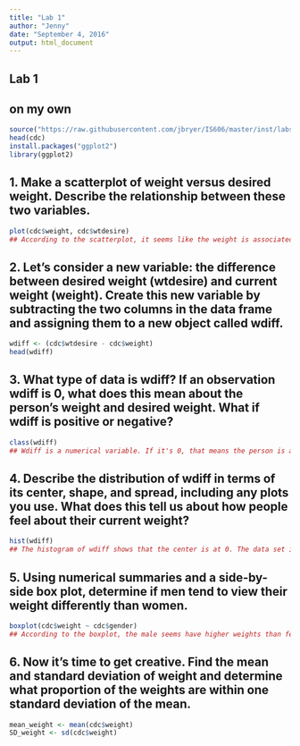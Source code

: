 ```yaml
---
title: "Lab 1"
author: "Jenny"
date: "September 4, 2016"
output: html_document
---
```


## Lab 1
## on my own
```r
source("https://raw.githubusercontent.com/jbryer/IS606/master/inst/labs/Lab1/more/cdc.R")
head(cdc)
install.packages("ggplot2")
library(ggplot2)
```

## 1. Make a scatterplot of weight versus desired weight. Describe the relationship between these two variables.
```r
plot(cdc$weight, cdc$wtdesire)
## According to the scatterplot, it seems like the weight is associated with desired weight. The weight is dependent on desired weight.
```

## 2. Let's consider a new variable: the difference between desired weight (wtdesire) and current weight (weight). Create this new variable by subtracting the two columns in the data frame and assigning them to a new object called wdiff.
```r
wdiff <- (cdc$wtdesire - cdc$weight)
head(wdiff)
```

## 3. What type of data is wdiff? If an observation wdiff is 0, what does this mean about the person's weight and desired weight. What if wdiff is positive or negative?
```r
class(wdiff)
## Wdiff is a numerical variable. If it's 0, that means the person is at his or her desired weight. Positive number means the person would like to gain more weight, when negative number means that the person need to lose some weights.
```


## 4. Describe the distribution of wdiff in terms of its center, shape, and spread, including any plots you use. What does this tell us about how people feel about their current weight?
```r
hist(wdiff)
## The histogram of wdiff shows that the center is at 0. The data set is right skewed, but not widely spreaded. It shows that most people are at their desired weight.
```

## 5. Using numerical summaries and a side-by-side box plot, determine if men tend to view their weight differently than women.
```r
boxplot(cdc$weight ~ cdc$gender)
## According to the boxplot, the male seems have higher weights than female.
```


## 6. Now it's time to get creative. Find the mean and standard deviation of weight and determine what proportion of the weights are within one standard deviation of the mean.
```r
mean_weight <- mean(cdc$weight)
SD_weight <- sd(cdc$weight)
```




